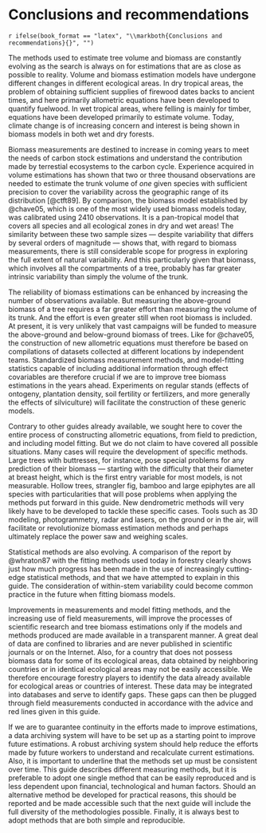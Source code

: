 

# Conclusions and recommendations {-}
`r ifelse(book_format == "latex", "\\markboth{Conclusions and recommendations}{}", "")`

The methods used to estimate tree volume and biomass are constantly evolving as the search is always on for estimations that are as close as possible to reality. Volume and biomass estimation models have undergone different changes in different ecological areas. In dry tropical areas, the problem of obtaining sufficient supplies of firewood dates backs to ancient times, and here primarily allometric equations have been developed to quantify fuelwood. In wet tropical areas, where felling is mainly for timber, equations have been developed primarily to estimate volume. Today, climate change is of increasing concern and interest is being shown in biomass models in both wet and dry forests.

Biomass measurements are destined to increase in coming years to meet the needs of carbon stock estimations and understand the contribution made by terrestial ecosystems to the carbon cycle. Experience acquired in volume estimations has shown that two or three thousand observations are needed to estimate the trunk volume of *one* given species with sufficient precision to cover the variability across  the geographic range of its distribution [@ctft89]. By comparison, the biomass model established by @chave05, which is one of the most widely used biomass models today, was calibrated using 2410 observations. It is a pan-tropical model that covers all species and all ecological zones in dry and wet areas! The similarity between these two sample sizes --- despite variability that differs by several orders of magnitude --- shows that, with regard to biomass measurements, there is still considerable scope for progress in exploring the full extent of natural variability. And this particularly given that biomass, which involves all the compartments of a tree, probably has far greater intrinsic variability than simply the volume of the trunk.

The reliability of biomass estimations can be enhanced by increasing the number of observations available. But measuring the above-ground biomass of a tree requires a far greater effort than measuring the volume of its trunk. And the effort is even greater still when root biomass is included. At present, it is very unlikely that vast campaigns will be funded to measure the above-ground and below-ground biomass of trees. Like for @chave05, the construction of new allometric equations must therefore be based on compilations of datasets collected at different locations by independent teams. Standardized biomass measurement methods, and model-fitting statistics capable of including additional information through effect covariables are therefore crucial if we are to improve tree biomass estimations in the years ahead. Experiments on regular stands (effects of ontogeny, plantation density, soil fertility or fertilizers, and more generally the effects of silviculture) will facilitate the construction of these generic models.

Contrary to other guides already available, we sought here to cover the entire process of constructing allometric equations, from field to prediction, and including model fitting. But we do not claim to have covered all possible situations. Many cases will require the development of specific methods. Large trees with buttresses, for instance, pose special problems for any prediction of their biomass --- starting with the difficulty that their diameter at breast height, which is the first entry variable for most models, is not measurable. Hollow trees, strangler fig, bamboo and large epiphytes are all species with particularities that will pose problems when applying the methods put forward in this guide. New dendrometric methods will very likely have to be developed to tackle these specific cases. Tools such as 3D modeling, photogrammetry, radar and lasers, on the ground or in the air, will facilitate or revolutionize biomass estimation methods and perhaps ultimately replace the power saw and weighing scales.

Statistical methods are also evolving. A comparison of the report by @whraton87 with the fitting methods used today in forestry clearly shows just how much progress has been made in the use of increasingly cutting-edge statistical methods, and that we have attempted to explain in this guide. The consideration of within-stem variability could become common practice in the future when fitting biomass models.

Improvements in measurements and model fitting methods, and the increasing use of field measurements, will improve the processes of scientific research and tree biomass estimations only if the models and methods produced are made available in a transparent manner. A great deal of data are confined to libraries and are never published in scientific journals or on the Internet. Also, for a country that does not possess biomass data for some of its ecological areas, data obtained by neighboring countries or in identical ecological areas may not be easily accessible. We therefore encourage forestry players to identify the data already available for ecological areas or countries of interest. These data may be integrated into databases and serve to identify gaps. These gaps can then be plugged through field measurements conducted in accordance with the advice and red lines given in this guide.

If we are to guarantee continuity in the efforts made to improve estimations, a data archiving system will have to be set up as a starting point to improve future estimations. A robust archiving system should help reduce the efforts made by future workers to understand and recalculate current estimations. Also, it is important to underline that the methods set up must be consistent over time. This guide describes different measuring methods, but it is preferable to adopt one single method that can be easily reproduced and is less dependent upon financial, technological and human factors. Should an alternative method be developed for practical reasons, this should be reported and be made accessible such that the next guide will include the full diversity of the methodologies possible. Finally, it is always best to adopt methods that are both simple and reproducible.
